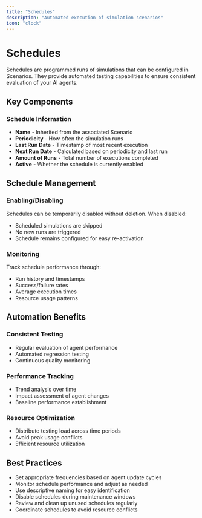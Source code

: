 ```yaml
---
title: "Schedules"
description: "Automated execution of simulation scenarios"
icon: "clock"
---
```


# Schedules

Schedules are programmed runs of simulations that can be configured in Scenarios. They provide automated testing capabilities to ensure consistent evaluation of your AI agents.

## Key Components

### Schedule Information
- **Name** - Inherited from the associated Scenario
- **Periodicity** - How often the simulation runs
- **Last Run Date** - Timestamp of most recent execution
- **Next Run Date** - Calculated based on periodicity and last run
- **Amount of Runs** - Total number of executions completed
- **Active** - Whether the schedule is currently enabled

## Schedule Management

### Enabling/Disabling
Schedules can be temporarily disabled without deletion. When disabled:
- Scheduled simulations are skipped
- No new runs are triggered
- Schedule remains configured for easy re-activation

### Monitoring
Track schedule performance through:
- Run history and timestamps
- Success/failure rates
- Average execution times
- Resource usage patterns

## Automation Benefits

### Consistent Testing
- Regular evaluation of agent performance
- Automated regression testing
- Continuous quality monitoring

### Performance Tracking
- Trend analysis over time
- Impact assessment of agent changes
- Baseline performance establishment

### Resource Optimization
- Distribute testing load across time periods
- Avoid peak usage conflicts
- Efficient resource utilization

## Best Practices

- Set appropriate frequencies based on agent update cycles
- Monitor schedule performance and adjust as needed
- Use descriptive naming for easy identification
- Disable schedules during maintenance windows
- Review and clean up unused schedules regularly
- Coordinate schedules to avoid resource conflicts